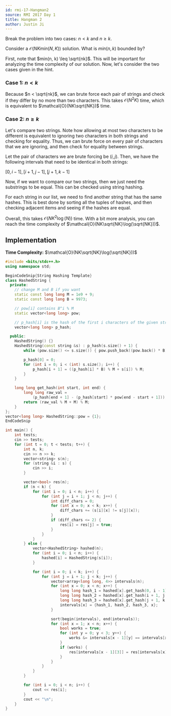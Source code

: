 ```yaml
---
id: rmi-17-Hangman2
source: RMI 2017 Day 1
title: Hangman 2
author: Justin Ji
---
```


<Spoiler title = "Hint">

Break the problem into two cases: $n < k$ and $n \geq k$.

</Spoiler>

<Spoiler title = "Hint 2">

Consider a $\mathcal{O}(NKmin(N, K))$ solution. What is $min(n, k)$ bounded by?

</Spoiler>

<Spoiler title = "Explanation">

First, note that $min(n, k) \leq \sqrt{nk}$. This will be important for 
analyzing the time complexity of our solution. Now, let's consider the two 
cases given in the hint.

### Case 1: $n < k$
Because $n < \sqrt{nk}$, we can brute force each pair of strings and check if 
they differ by no more than two characters. This takes $\mathcal{O}(N^2K)$ time,
which is equivalent to $\mathcal{O}(NK\sqrt{NK})$ time.

### Case 2: $n \geq k$
Let's compare two strings. Note how allowing at most two characters to be 
different is equivalent to ignoring two characters in both strings and checking 
for equality. Thus, we can brute force on every pair of characters that we are 
ignoring, and then check for equality between strings.

Let the pair of characters we are brute forcing be $(i, j)$. Then,
we have the following intervals that need to be identical in both strings:

$[0, i - 1], [i + 1, j - 1], [j + 1, k - 1]$

Now, if we want to compare our two strings, then we just need the substrings to 
be equal. This can be checked using string hashing.

For each string in our list, we need to find another string that has the same 
hashes. This is best done by sorting all the tuples of hashes, and then checking 
adjacent items and seeing if the hashes are equal.

Overall, this takes $\mathcal{O}(NK^2\log({N}))$ time. With a bit more analysis,
you can reach the time complexity of $\mathcal{O}(NK\sqrt{NK}\log(\sqrt{NK}))$.

## Implementation

**Time Complexity:** $\mathcal{O}(NK\sqrt{NK}\log(\sqrt{NK}))$

<LanguageSection>
<CPPSection>

```cpp
#include <bits/stdc++.h>
using namespace std;

BeginCodeSnip{String Hashing Template}
class HashedString {
  private:
	// change M and B if you want
	static const long long M = 1e9 + 9;
	static const long long B = 9973;

	// pow[i] contains B^i % M
	static vector<long long> pow;

	// p_hash[i] is the hash of the first i characters of the given string
	vector<long long> p_hash;

  public:
    HashedString() {}
	HashedString(const string &s) : p_hash(s.size() + 1) {
		while (pow.size() <= s.size()) { pow.push_back((pow.back() * B) % M); }

		p_hash[0] = 0;
		for (int i = 0; i < (int) s.size(); i++) {
			p_hash[i + 1] = ((p_hash[i] * B) % M + s[i]) % M;
		}
	}

	long long get_hash(int start, int end) {
		long long raw_val =
		    (p_hash[end + 1] - (p_hash[start] * pow[end - start + 1]));
		return (raw_val % M + M) % M;
	}
};
vector<long long> HashedString::pow = {1};
EndCodeSnip

int main() {
    int tests;
    cin >> tests;
    for (int t = 0; t < tests; t++) {
        int n, k;
        cin >> n >> k;
        vector<string> s(n);
        for (string &i : s) {
            cin >> i;
        }

        vector<bool> res(n);
        if (n < k) {
            for (int i = 0; i < n; i++) {
                for (int j = i + 1; j < n; j++) {
                    int diff_chars = 0;
                    for (int x = 0; x < k; x++) {
                        diff_chars += (s[i][x] != s[j][x]);
                    }
                    if (diff_chars <= 2) {
                        res[i] = res[j] = true;
                    }
                }
            }
        } else {
            vector<HashedString> hashed(n);
            for (int i = 0; i < n; i++) {
                hashed[i] = HashedString(s[i]);
            }

            for (int i = 0; i < k; i++) {
                for (int j = i + 1; j < k; j++) {
                    vector<array<long long, 4>> intervals(n);
                    for (int x = 0; x < n; x++) {
                        long long hash_1 = hashed[x].get_hash(0, i - 1);
                        long long hash_2 = hashed[x].get_hash(i + 1, j - 1);
                        long long hash_3 = hashed[x].get_hash(j + 1, k - 1);
                        intervals[x] = {hash_1, hash_2, hash_3, x};
                    }

                    sort(begin(intervals), end(intervals));
                    for (int x = 1; x < n; x++) {
                        bool works = true;
                        for (int y = 0; y < 3; y++) {
                            works &= intervals[x - 1][y] == intervals[x][y];
                        }
                        if (works) {
                            res[intervals[x - 1][3]] = res[intervals[x][3]] = true;
                        }
                    }
                }
            }
        }

        for (int i = 0; i < n; i++) {
            cout << res[i];
        }
        cout << "\n";
    }
}
```

</CPPSection>
</LanguageSection>

</Spoiler>